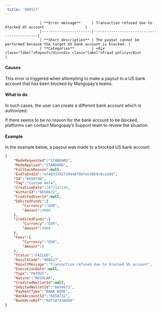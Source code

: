 ---  
 title: '008517'  
---  


                    | **Error message**     | Transaction refused due to blocked US account                   |
                    |-----------------------|--------------------------------------------|
                    | **Short description** | The payout cannot be performed because the target US bank account is blocked. |
                    | **Categories**        | <div class="label">Payout</div><div class="label">Fraud policy</div>                         |
                  

#### Causes  

This error is triggered when attempting to make a payout to a US bank account that has been blocked by Mangopay’s teams.  

#### What to do  

In such cases, the user can create a different bank account which is authorized.  

If there seems to be no reason for the bank account to be blocked, platforms can contact Mangopay’s Support team to review the situation.  

#### Example  

In the example below, a payout was made to a blocked US bank account.  
```json API Response
{
    "ModeRequested":"STANDARD",
    "ModeApplied":"STANDARD",
    "FallbackReason":null,
    "EndToEndId":"e74433702729448f8bfee38b4c6ca10d",
    "Id":"6658796",
    "Tag":"Custom meta",
    "CreationDate":1677147146,
    "AuthorId":"6658672",
    "CreditedUserId":null,
    "DebitedFunds":{
        "Currency":"EUR",
        "Amount":4900
    },
    "CreditedFunds":{
        "Currency":"EUR",
        "Amount":4900
    },
    "Fees":{
        "Currency":"EUR",
        "Amount":0
    },
    "Status":"FAILED",
    "ResultCode":"008517",
    "ResultMessage":"Transaction refused due to blocked US account",
    "ExecutionDate":null,
    "Type":"PAYOUT",
    "Nature":"REGULAR",
    "CreditedWalletId":null,
    "DebitedWalletId":"6658673",
    "PaymentType":"BANK_WIRE",
    "BankAccountId":"6658732",
    "BankWireRef":"Ref187438684"
}
```